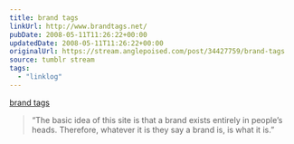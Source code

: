 ```yaml
---
title: brand tags
linkUrl: http://www.brandtags.net/
pubDate: 2008-05-11T11:26:22+00:00
updatedDate: 2008-05-11T11:26:22+00:00
originalUrl: https://stream.anglepoised.com/post/34427759/brand-tags
source: tumblr stream
tags:
  - "linklog"
---
```


[brand tags][1]

> &ldquo;The basic idea of this site is that a brand exists entirely in people&rsquo;s heads. Therefore, whatever it is they say a brand is, is what it is.&rdquo;

[1]: http://www.brandtags.net/
